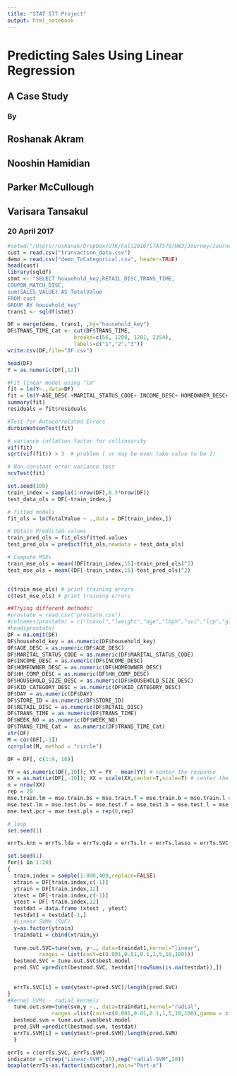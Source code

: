 ```yaml
---
title: "STAT 577 Project"
output: html_notebook
---
```


# Predicting Sales Using Linear Regression
## A Case Study
### By
## Roshanak Akram
## Nooshin Hamidian
## Parker McCullough
## Varisara Tansakul
### 20 April 2017

```r
#setwd("/Users/roshanak/Dropbox/UTK/Fall2016/STAT576/HW3/Journey/Journey_CSV")
cust = read.csv("transaction_data.csv")
demo = read.csv("demo_ToCategorical.csv", header=TRUE)
head(cust)
library(sqldf)
stmt <- "SELECT household_key,RETAIL_DISC,TRANS_TIME,
COUPON_MATCH_DISC,
sum(SALES_VALUE) AS TotalValue
FROM cust
GROUP BY household_key"
trans1 <- sqldf(stmt)

DF = merge(demo, trans1, ,by="household_key")
DF$TRANS_TIME_Cat <- cut(DF$TRANS_TIME,
                     breaks=c(56, 1200, 1201, 2354),
                     labels=c("1","2","3"))
write.csv(DF,file="DF.csv")

head(DF)
Y = as.numeric(DF[,12])

#Fit linear model using "lm"
fit = lm(Y~.,data=DF)
fit = lm(Y~AGE_DESC +MARITAL_STATUS_CODE+ INCOME_DESC+ HOMEOWNER_DESC+ HH_COMP_DESC+ HOUSEHOLD_SIZE_DESC+ KID_CATEGORY_DESC+ RETAIL_DISC+ TRANS_TIME+ COUPON_MATCH_DISC,data=DF)
summary(fit)
residuals = fit$residuals

#Test for Autocorrelated Errors
durbinWatsonTest(fit)

# variance inflation factor for collinearity
vif(fit)
sqrt(vif(fit)) > 3  # problem ( or may be even take value to be 2)

# Non-constant error variance test
ncvTest(fit)

set.seed(100)
train_index = sample(1:nrow(DF),0.5*nrow(DF)) 
test_data_ols = DF[-train_index,] 

# fitted models
fit_ols = lm(TotalValue ~ .,data = DF[train_index,]) 

# Obtain Predicted values
train_pred_ols = fit_ols$fitted.values
test_pred_ols = predict(fit_ols,newdata = test_data_ols) 

# Compute MSEs
train_mse_ols = mean((DF[train_index,16]-train_pred_ols)^2)
test_mse_ols = mean((DF[-train_index,16]-test_pred_ols)^2)


c(train_mse_ols) # print training errors
c(test_mse_ols) # print training errors

##Trying different methods:
#prostate = read.csv("prostate.csv")
#colnames(prostate) = c("lcavol","lweight","age","lbph","svi","lcp","gleason","pgg45","lpsa")
#head(prostate)
DF = na.omit(DF)
DF$household_key = as.numeric(DF$household_key)
DF$AGE_DESC = as.numeric(DF$AGE_DESC)
DF$MARITAL_STATUS_CODE = as.numeric(DF$MARITAL_STATUS_CODE)
DF$INCOME_DESC = as.numeric(DF$INCOME_DESC)
DF$HOMEOWNER_DESC = as.numeric(DF$HOMEOWNER_DESC)
DF$HH_COMP_DESC = as.numeric(DF$HH_COMP_DESC)
DF$HOUSEHOLD_SIZE_DESC = as.numeric(DF$HOUSEHOLD_SIZE_DESC)
DF$KID_CATEGORY_DESC = as.numeric(DF$KID_CATEGORY_DESC)
DF$DAY = as.numeric(DF$DAY)
DF$STORE_ID = as.numeric(DF$STORE_ID)
DF$RETAIL_DISC = as.numeric(DF$RETAIL_DISC)
DF$TRANS_TIME = as.numeric(DF$TRANS_TIME)
DF$WEEK_NO = as.numeric(DF$WEEK_NO)
DF$TRANS_TIME_Cat =  as.numeric(DF$TRANS_TIME_Cat)
str(DF) 
M = cor(DF[,-1])
corrplot(M, method = "circle")

DF = DF[, c(1:9, 16)]

YY = as.numeric(DF[,10]); YY = YY - mean(YY) # center the response
XX = as.matrix(DF[,-10]); XX = scale(XX,center=T,scale=T) # center the predictors
n = nrow(XX)
rep = 20
mse.train.lm = mse.train.bs = mse.train.f = mse.train.b = mse.train.l = mse.train.r = mse.train.en = mse.train.pcr = mse.train.pls = rep(0,rep)
mse.test.lm = mse.test.bs = mse.test.f = mse.test.b = mse.test.l = mse.test.r = mse.test.en =
mse.test.pcr = mse.test.pls = rep(0,rep)

# loop
set.seed(1)

errTs.knn = errTs.lda = errTs.qda = errTs.lr = errTs.lasso = errTs.SVC = errTs.SVM = rep(0,20)

set.seed(1)
for(i in 1:20)
{
  train.index = sample(1:800,400,replace=FALSE)
  xtrain = DF[train.index,c(-1)]
  ytrain = DF[train.index,12]
  xtest = DF[-train.index,c(-1)]
  ytest = DF[-train.index,12]
  testdat = data.frame (xtest , ytest)
  testdat1 = testdat[-1,]
  #Linear SVMs (SVC)
  y=as.factor(ytrain)
  traindat1 = cbind(xtrain,y)
  
  tune.out.SVC=tune(svm, y~., data=traindat1,kernel="linear",
          ranges = list(cost=c(0.001,0.01,0.1,1,5,10,100)))
  bestmod.SVC = tune.out.SVC$best.model
  pred.SVC =predict(bestmod.SVC, testdat[!rowSums(is.na(testdat)),])
  
  
  errTs.SVC[i] = sum(ytest!=pred.SVC)/length(pred.SVC)
} 
#Kernel SVMs - radial kernels
  tune.out.svm=tune(svm,y ~., data=traindat1,kernel="radial",
              ranges =list(cost=c(0.001,0.01,0.1,1,5,10,100),gamma = c(0.1,0.5,1,2,3,4)))
  bestmod.svm = tune.out.svm$best.model
  pred.SVM =predict(bestmod.svm, testdat) 
  errTs.SVM[i] = sum(ytest!=pred.SVM)/length(pred.SVM)
  }

errTs = c(errTs.SVC, errTs.SVM)
indicator = c(rep("Linear-SVM",20),rep("radial-SVM",20))
boxplot(errTs~as.factor(indicator),main="Part-a")



```


